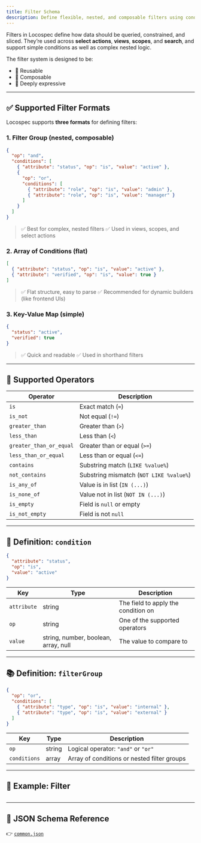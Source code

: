 ```yaml
---
title: Filter Schema
description: Define flexible, nested, and composable filters using conditions and logical groups.
---
```


Filters in Locospec define how data should be queried, constrained, and sliced. They’re used across **select actions**, **views**, **scopes**, and **search**, and support simple conditions as well as complex nested logic.

The filter system is designed to be:

- 🔄 Reusable
- 🧱 Composable
- 🔎 Deeply expressive

---

## ✅ Supported Filter Formats

Locospec supports **three formats** for defining filters:

### 1. Filter Group (nested, composable)

```json
{
  "op": "and",
  "conditions": [
    { "attribute": "status", "op": "is", "value": "active" },
    {
      "op": "or",
      "conditions": [
        { "attribute": "role", "op": "is", "value": "admin" },
        { "attribute": "role", "op": "is", "value": "manager" }
      ]
    }
  ]
}
```

> ✅ Best for complex, nested filters
> ✅ Used in views, scopes, and select actions

### 2. Array of Conditions (flat)

```json
[
  { "attribute": "status", "op": "is", "value": "active" },
  { "attribute": "verified", "op": "is", "value": true }
]
```

> ✅ Flat structure, easy to parse
> ✅ Recommended for dynamic builders (like frontend UIs)

### 3. Key-Value Map (simple)

```json
{
  "status": "active",
  "verified": true
}
```

> ✅ Quick and readable
> ✅ Used in shorthand filters

---

## 🔧 Supported Operators

| Operator                | Description                             |
| ----------------------- | --------------------------------------- |
| `is`                    | Exact match (`=`)                       |
| `is_not`                | Not equal (`!=`)                        |
| `greater_than`          | Greater than (`>`)                      |
| `less_than`             | Less than (`<`)                         |
| `greater_than_or_equal` | Greater than or equal (`>=`)            |
| `less_than_or_equal`    | Less than or equal (`<=`)               |
| `contains`              | Substring match (`LIKE %value%`)        |
| `not_contains`          | Substring mismatch (`NOT LIKE %value%`) |
| `is_any_of`             | Value is in list (`IN (...)`)           |
| `is_none_of`            | Value not in list (`NOT IN (...)`)      |
| `is_empty`              | Field is `null` or empty                |
| `is_not_empty`          | Field is not `null`                     |

---

## 📂 Definition: `condition`

```json
{
  "attribute": "status",
  "op": "is",
  "value": "active"
}
```

| Key         | Type                                 | Description                         |
| ----------- | ------------------------------------ | ----------------------------------- |
| `attribute` | string                               | The field to apply the condition on |
| `op`        | string                               | One of the supported operators      |
| `value`     | string, number, boolean, array, null | The value to compare to             |

---

## 📚 Definition: `filterGroup`

```json
{
  "op": "or",
  "conditions": [
    { "attribute": "type", "op": "is", "value": "internal" },
    { "attribute": "type", "op": "is", "value": "external" }
  ]
}
```

| Key          | Type   | Description                                 |
| ------------ | ------ | ------------------------------------------- |
| `op`         | string | Logical operator: `"and"` or `"or"`         |
| `conditions` | array  | Array of conditions or nested filter groups |

---

## 🧪 Example: Filter

```json

```

---

## 📎 JSON Schema Reference

👉 [`common.json`](https://locospec.com/schemas/common.json#/definitions/filters)
